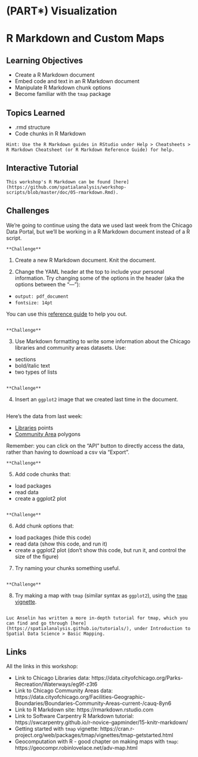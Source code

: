 # (PART\*) Visualization {-}

# R Markdown and Custom Maps

## Learning Objectives

- Create a R Markdown document
- Embed code and text in an R Markdown document
- Manipulate R Markdown chunk options
- Become familiar with the `tmap` package

## Topics Learned

- .rmd structure
- Code chunks in R Markdown

```block
Hint: Use the R Markdown guides in RStudio under Help > Cheatsheets > R Markdown Cheatsheet (or R Markdown Reference Guide) for help.
```

## Interactive Tutorial

```block
This workshop's R Markdown can be found [here](https://github.com/spatialanalysis/workshop-scripts/blob/master/doc/05-rmarkdown.Rmd).
```

## Challenges

We're going to continue using the data we used last week from the Chicago Data Portal, but we'll be working in a R Markdown document instead of a R script.

```block
**Challenge**
```
1. Create a new R Markdown document. Knit the document. 

2. Change the YAML header at the top to include your personal information. Try changing some of the options in the header (aka the options between the "---"):

- `output: pdf_document`
- `fontsize: 14pt`

You can use this [reference guide](https://www.rstudio.com/wp-content/uploads/2015/03/rmarkdown-reference.pdf) to help you out.

```block
```

```block
**Challenge**
```
3. Use Markdown formatting to write some information about the Chicago libraries and community areas datasets. Use:

- sections
- bold/italic text
- two types of lists

```block
```

```block
**Challenge**
```
4. Insert an `ggplot2` image that we created last time in the document.

```block
```

Here's the data from last week:

- [Libraries](https://data.cityofchicago.org/Education/Libraries-Locations-Hours-and-Contact-Information/x8fc-8rcq) points
- [Community Area](https://data.cityofchicago.org/Facilities-Geographic-Boundaries/Boundaries-Community-Areas-current-/cauq-8yn6) polygons

Remember: you can click on the "API" button to directly access the data, rather than having to download a csv via "Export".

```block
**Challenge**
```
5. Add code chunks that:

- load packages 
- read data 
- create a ggplot2 plot 

```block
```

```block
**Challenge**
```
6. Add chunk options that:

- load packages (hide this code)
- read data (show this code, and run it)
- create a ggplot2 plot (don't show this code, but run it, and control the size of the figure)

7. Try naming your chunks something useful.

```block
```

```block
**Challenge**
```
8. Try making a map with `tmap` (similar syntax as `ggplot2`), using the [`tmap` vignette](https://cran.r-project.org/web/packages/tmap/vignettes/tmap-getstarted.html).

```block
```

```block
Luc Anselin has written a more in-depth tutorial for tmap, which you can find and go through [here](https://spatialanalysis.github.io/tutorials/), under Introduction to Spatial Data Science > Basic Mapping.
```

## Links
All the links in this workshop:

- Link to Chicago Libraries data: https://data.cityofchicago.org/Parks-Recreation/Waterways/eg9f-z3t6
- Link to Chicago Community Areas data: https://data.cityofchicago.org/Facilities-Geographic-Boundaries/Boundaries-Community-Areas-current-/cauq-8yn6
- Link to R Markdown site: https://rmarkdown.rstudio.com
- Link to Software Carpentry R Markdown tutorial: https://swcarpentry.github.io/r-novice-gapminder/15-knitr-markdown/
- Getting started with `tmap` vignette: https://cran.r-project.org/web/packages/tmap/vignettes/tmap-getstarted.html
- Geocomputation with R - good chapter on making maps with `tmap`: https://geocompr.robinlovelace.net/adv-map.html

